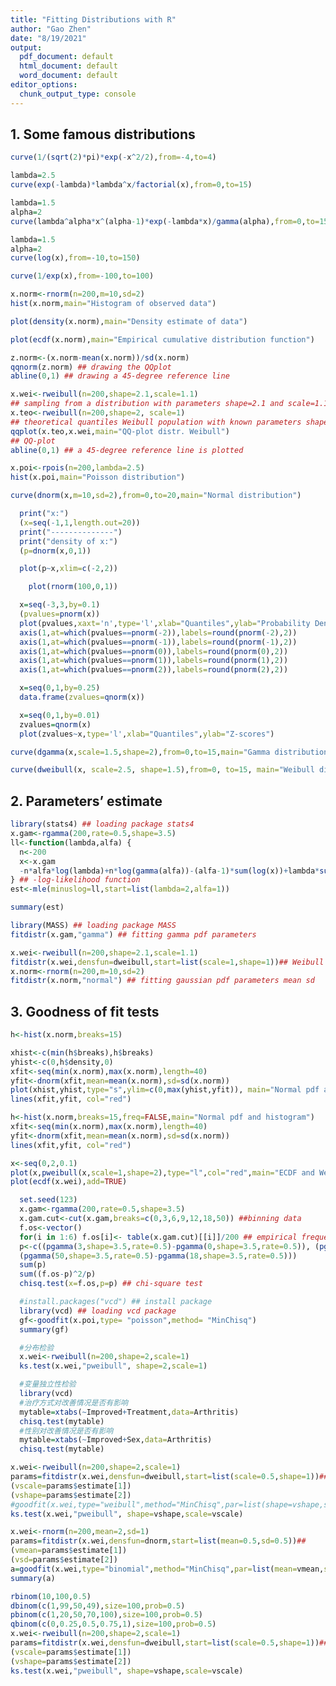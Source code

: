 ```yaml
---
title: "Fitting Distributions with R"
author: "Gao Zhen"
date: "8/19/2021"
output:
  pdf_document: default
  html_document: default
  word_document: default
editor_options: 
  chunk_output_type: console
---
```


## 1. Some famous distributions
```r
curve(1/(sqrt(2)*pi)*exp(-x^2/2),from=-4,to=4)
```

```r
lambda=2.5
curve(exp(-lambda)*lambda^x/factorial(x),from=0,to=15)
```

```r
lambda=1.5
alpha=2
curve(lambda^alpha*x^(alpha-1)*exp(-lambda*x)/gamma(alpha),from=0,to=15)
```
```r
lambda=1.5
alpha=2
curve(log(x),from=-10,to=150)
```

```r
curve(1/exp(x),from=-100,to=100)
```


```r
x.norm<-rnorm(n=200,m=10,sd=2)
hist(x.norm,main="Histogram of observed data")

```

```r
plot(density(x.norm),main="Density estimate of data")
```
```r
plot(ecdf(x.norm),main="Empirical cumulative distribution function")
```

```r
z.norm<-(x.norm-mean(x.norm))/sd(x.norm) 
qqnorm(z.norm) ## drawing the QQplot 
abline(0,1) ## drawing a 45-degree reference line
```

```r
x.wei<-rweibull(n=200,shape=2.1,scale=1.1) 
## sampling from a distribution with parameters shape=2.1 and scale=1.1 
x.teo<-rweibull(n=200,shape=2, scale=1) 
## theoretical quantiles Weibull population with known parameters shape=2 e scale=1 
qqplot(x.teo,x.wei,main="QQ-plot distr. Weibull") 
## QQ-plot 
abline(0,1) ## a 45-degree reference line is plotted
```
```r
x.poi<-rpois(n=200,lambda=2.5)
hist(x.poi,main="Poisson distribution")
```

```r
curve(dnorm(x,m=10,sd=2),from=0,to=20,main="Normal distribution")
```

```r
  print("x:")
  (x=seq(-1,1,length.out=20))
  print("--------------")
  print("density of x:")
  (p=dnorm(x,0,1))
```

```r
  plot(p~x,xlim=c(-2,2))
```  

```r
    plot(rnorm(100,0,1))
```  

```r
  x=seq(-3,3,by=0.1)
  (pvalues=pnorm(x))
  plot(pvalues,xaxt='n',type='l',xlab="Quantiles",ylab="Probability Density")
  axis(1,at=which(pvalues==pnorm(-2)),labels=round(pnorm(-2),2))
  axis(1,at=which(pvalues==pnorm(-1)),labels=round(pnorm(-1),2))
  axis(1,at=which(pvalues==pnorm(0)),labels=round(pnorm(0),2))
  axis(1,at=which(pvalues==pnorm(1)),labels=round(pnorm(1),2))
  axis(1,at=which(pvalues==pnorm(2)),labels=round(pnorm(2),2))
```

```r
  x=seq(0,1,by=0.25)
  data.frame(zvalues=qnorm(x))
```

```r
  x=seq(0,1,by=0.01)
  zvalues=qnorm(x)
  plot(zvalues~x,type='l',xlab="Quantiles",ylab="Z-scores")
```


```r
curve(dgamma(x,scale=1.5,shape=2),from=0,to=15,main="Gamma distribution")
```

```r
curve(dweibull(x, scale=2.5, shape=1.5),from=0, to=15, main="Weibull distribution")
```

## 2. Parameters’ estimate

```r
library(stats4) ## loading package stats4 
x.gam<-rgamma(200,rate=0.5,shape=3.5)
ll<-function(lambda,alfa) {
  n<-200 
  x<-x.gam
  -n*alfa*log(lambda)+n*log(gamma(alfa))-(alfa-1)*sum(log(x))+lambda*sum(x)
} ## -log-likelihood function 
est<-mle(minuslog=ll,start=list(lambda=2,alfa=1)) 
```
```r
summary(est) 
```

```r
library(MASS) ## loading package MASS 
fitdistr(x.gam,"gamma") ## fitting gamma pdf parameters
```



```r
x.wei<-rweibull(n=200,shape=2.1,scale=1.1)
fitdistr(x.wei,densfun=dweibull,start=list(scale=1,shape=1))## Weibull pdf parameters
x.norm<-rnorm(n=200,m=10,sd=2)
fitdistr(x.norm,"normal") ## fitting gaussian pdf parameters mean sd
```

## 3. Goodness of fit tests

```r
h<-hist(x.norm,breaks=15) 
```

```r
xhist<-c(min(h$breaks),h$breaks) 
yhist<-c(0,h$density,0) 
xfit<-seq(min(x.norm),max(x.norm),length=40)
yfit<-dnorm(xfit,mean=mean(x.norm),sd=sd(x.norm)) 
plot(xhist,yhist,type="s",ylim=c(0,max(yhist,yfit)), main="Normal pdf and histogram") 
lines(xfit,yfit, col="red")
```
```r
h<-hist(x.norm,breaks=15,freq=FALSE,main="Normal pdf and histogram") 
xfit<-seq(min(x.norm),max(x.norm),length=40)
yfit<-dnorm(xfit,mean=mean(x.norm),sd=sd(x.norm)) 
lines(xfit,yfit, col="red")
```

```r
x<-seq(0,2,0.1)
plot(x,pweibull(x,scale=1,shape=2),type="l",col="red",main="ECDF and Weibull CDF") 
plot(ecdf(x.wei),add=TRUE)
```

```r
  set.seed(123)
  x.gam<-rgamma(200,rate=0.5,shape=3.5)
  x.gam.cut<-cut(x.gam,breaks=c(0,3,6,9,12,18,50)) ##binning data
  f.os<-vector() 
  for(i in 1:6) f.os[i]<- table(x.gam.cut)[[i]]/200 ## empirical frequencies
  p<-c((pgamma(3,shape=3.5,rate=0.5)-pgamma(0,shape=3.5,rate=0.5)), (pgamma(6,shape=3.5,rate=0.5)-pgamma(3,shape=3.5,rate=0.5)), (pgamma(9,shape=3.5,rate=0.5)-pgamma(6,shape=3.5,rate=0.5)), (pgamma(12,shape=3.5,rate=0.5)-pgamma(9,shape=3.5,rate=0.5)), (pgamma(18,shape=3.5,rate=0.5)-pgamma(12,shape=3.5,rate=0.5)),
  (pgamma(50,shape=3.5,rate=0.5)-pgamma(18,shape=3.5,rate=0.5)))
  sum(p)
  sum((f.os-p)^2/p)
  chisq.test(x=f.os,p=p) ## chi-square test
```

```r
  #install.packages("vcd") ## install package
  library(vcd) ## loading vcd package
  gf<-goodfit(x.poi,type= "poisson",method= "MinChisq")
  summary(gf)
```


```r
  #分布检验
  x.wei<-rweibull(n=200,shape=2,scale=1) 
  ks.test(x.wei,"pweibull", shape=2,scale=1)
```


```r
  #变量独立性检验
  library(vcd)
  #治疗方式对改善情况是否有影响
  mytable=xtabs(~Improved+Treatment,data=Arthritis)
  chisq.test(mytable)
  #性别对改善情况是否有影响
  mytable=xtabs(~Improved+Sex,data=Arthritis)
  chisq.test(mytable)
```


```r
x.wei<-rweibull(n=200,shape=2,scale=1)
params=fitdistr(x.wei,densfun=dweibull,start=list(scale=0.5,shape=1))## 
(vscale=params$estimate[1])
(vshape=params$estimate[2])
#goodfit(x.wei,type="weibull",method="MinChisq",par=list(shape=vshape,scale=vscale))
ks.test(x.wei,"pweibull", shape=vshape,scale=vscale)
```

```r
x.wei<-rnorm(n=200,mean=2,sd=1)
params=fitdistr(x.wei,densfun=dnorm,start=list(mean=0.5,sd=0.5))## 
(vmean=params$estimate[1])
(vsd=params$estimate[2])
a=goodfit(x.wei,type="binomial",method="MinChisq",par=list(mean=vmean,sd=vsd))
summary(a)
```



```r
rbinom(10,100,0.5)
dbinom(c(1,99,50,49),size=100,prob=0.5)
pbinom(c(1,20,50,70,100),size=100,prob=0.5)
qbinom(c(0,0.25,0.5,0.75,1),size=100,prob=0.5)
x.wei<-rweibull(n=200,shape=2,scale=1)
params=fitdistr(x.wei,densfun=dweibull,start=list(scale=0.5,shape=1))## 
(vscale=params$estimate[1])
(vshape=params$estimate[2])
ks.test(x.wei,"pweibull", shape=vshape,scale=vscale)
```
